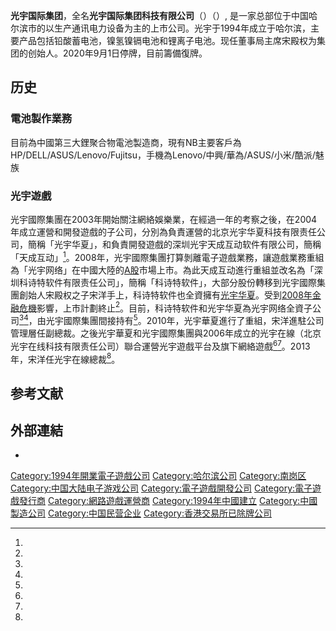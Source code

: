 {{Infobox company
| name = 光宇国际集团科技有限公司
| company_name_en  = Coslight Technology International Group Limited
| logo = Coslight Technology International Group Limited logo.png
| logo_caption =
| former_name = {{Unbulleted list|}}
| industry = 工業、電子遊戲產業
| trading_name = 
| company_type     = [[上市公司|上市公司]]
| traded_as        = {{Hkex|1043}}（已除牌）
| founded = {{Start date and age|1994}}
| founder = 宋殿权
| location = {{PRC}}[[浙江省|浙江省]][[杭州市|杭州市]][[萧山区|萧山区]][[宁围街道|宁围街道]]浙江商会大厦
| area_served = 全球
| revenue = [[人民币|￥]]31億9637萬9000元
| assets = ￥71億7824萬3000元
| num_employees = 6800人
| num_employees_year = 2018年
| divisions =  {{Unbulleted list|光宇蓄電池|[[光宇遊戲|光宇遊戲]]}}
| subsid ={{Unbulleted list|[[光宇华夏|光宇华夏]]}}
| slogan = 追求品质 超越非凡
| local_code_name= 
| local_code = 
| website = {{URL|http://www.cncoslight.com/}}
| footnotes = <ref name="hkexnews2018"/>
}}

'''光宇国际集团'''，全名'''光宇国际集团科技有限公司'''（{{lang-en|Coslight Technology International Group Limited}}）（{{Hkex|1043|name=光宇國際集團科技}}）, 是一家总部位于中国哈尔滨市的以生产通讯电力设备为主的上市公司。光宇于1994年成立于哈尔滨，主要产品包括铅酸蓄电池，镍氢镍镉电池和锂离子电池。现任董事局主席宋殿权为集团的创始人。2020年9月1日停牌，目前籌備復牌。

== 历史 ==
=== 電池製作業務 ===
目前為中國第三大鋰聚合物電池製造商，現有NB主要客戶為HP/DELL/ASUS/Lenovo/Fujitsu，手機為Lenovo/中興/華為/ASUS/小米/酷派/魅族

=== 光宇遊戲 ===
{{See also|光宇游戏|光宇华夏|科诗特软件}}

光宇國際集團在2003年開始關注網絡娛樂業，在經過一年的考察之後，在2004年成立運營和開發遊戲的子公司，分別為負責運營的北京光宇华夏科技有限责任公司，簡稱「光宇华夏」，和負責開發遊戲的深圳光宇天成互动软件有限公司，簡稱「天成互动」<ref name="sina01"/>。2008年，光宇國際集團打算剝離電子遊戲業務，讓遊戲業務重組為「光宇网络」在中國大陸的[[A股_(中國)|A股]]市場上市。為此天成互动進行重組並改名為「深圳科诗特软件有限责任公司」，簡稱「科诗特软件」，大部分股份轉移到光宇國際集團創始人宋殿权之子宋洋手上，科诗特软件也全資擁有[[光宇华夏|光宇华夏]]。受到[[2007年－2008年環球金融危機|2008年金融危機]]影響，上市計劃終止<ref name="qq01"/>。目前，科诗特软件和光宇华夏為光宇网络全資子公司<ref name="aiqicha01"/><ref name="aiqicha02"/>，由光宇國際集團間接持有<ref name="hkexnews2018"/>。2010年，光宇華夏進行了重組，宋洋進駐公司管理層任副總裁。之後光宇華夏和光宇國際集團與2006年成立的光宇在線（北京光宇在线科技有限责任公司）聯合運營光宇遊戲平台及旗下網絡遊戲<ref name="aiqicha03"/><ref name="qq02"/>。2013年，宋洋任光宇在線總裁<ref name="sina02"/>。

== 参考文献 ==
{{Reflist|30em|refs=
<ref name="hkexnews2018">{{cite web |title=光宇國際集團科技2018年年報 |url=https://www1.hkexnews.hk/listedco/listconews/sehk/2019/0429/ltn201904291816_c.pdf |website=香港交易所 |accessdate=2022-01-09 |language=zh-hant}}</ref>
<ref name="aiqicha01">{{cite web |title=深圳科诗特软件有限责任公司 |url=https://aiqicha.baidu.com/company_detail_32365509432314 |website=愛企查 |accessdate=2022-01-09 |language=zh-hans |archive-date=2022-01-09 |archive-url=https://web.archive.org/web/20220109073531/https://aiqicha.baidu.com/company_detail_32365509432314 |dead-url=no }}</ref>
<ref name="aiqicha02">{{cite web |title=北京光宇华夏科技有限责任公司 |url=https://aiqicha.baidu.com/company_detail_28767491697229 |website=愛企查 |accessdate=2022-01-09 |language=zh-hans |archive-date=2022-01-09 |archive-url=https://web.archive.org/web/20220109073507/https://aiqicha.baidu.com/company_detail_28767491697229 |dead-url=no }}</ref>
<ref name="aiqicha03">{{cite web |title=北京光宇在线科技有限责任公司 |url=https://aiqicha.baidu.com/company_detail_29871954534227 |website=爱企查 |accessdate=2022-01-12 |language=zh-hans |archive-date=2022-01-12 |archive-url=https://web.archive.org/web/20220112113623/https://wappass.baidu.com/static/captcha/tuxing.html?ak=33c48884b7df83d4230e07cbcd0d07fd&backurl=https%3A%2F%2Faiqicha.baidu.com%2Fcompany_detail_29871954534227%3Fp_type%3D2&timestamp=1641987382&signature=bf0ec96dda9143498da53655d499e754 |dead-url=no }}</ref>

<ref name="sina01">{{cite news |author1=周明宸 |title=做最具活力的原创游戏制作企业 天成互动总监张睿访谈 |url=http://games.sina.com.cn/y/n/2005-09-30/1957127734.shtml |accessdate=2022-01-09 |work=[[新浪|新浪游戏]] |date=2005-09-30 |language=zh-hans |archive-date=2006-05-23 |archive-url=https://web.archive.org/web/20060523033129/http://games.sina.com.cn/y/n/2005-09-30/1957127734.shtml |dead-url=no }}</ref>
<ref name="sina02">{{cite news |title=2013中国游戏行业年会获奖名单 最佳网游空缺 |url=http://games.sina.com.cn/y/n/2013-12-10/1840749812.shtml |accessdate=2022-01-09 |work=[[新浪|新浪游戏]] |date=2005-09-30 |language=zh-hans }}</ref>

<ref name="qq01">{{cite news |author1=李默风 |title=网游业务遭最高层轻视 光宇华夏上市再次搁浅 |url=https://tech.qq.com/a/20100326/000348.htm |accessdate=2022-01-09 |work=IT时代周刊 |via=[[騰訊|騰訊科技]] |date=2010-03-26 |language=zh-hans |archive-date=2022-01-09 |archive-url=https://web.archive.org/web/20220109073501/https://tech.qq.com/a/20100326/000348.htm |dead-url=no }}</ref>
<ref name="qq02">{{cite news |author1=赵楠 |title=光宇COO宋洋新政：暂时不会上市 将倚重研发 |url=https://tech.qq.com/a/20100806/000223.htm|accessdate=2022-01-12 |work=TechWeb |via=[[腾讯|腾讯科技]] |date=2010-08-06 |language=zh-hans}}</ref>

}}

== 外部連結 ==
* {{Official website}}

{{DEFAULTSORT:Coslight Technology International Group Limited}}
[[Category:1994年開業電子遊戲公司|Category:1994年開業電子遊戲公司]]
[[Category:哈尔滨公司|Category:哈尔滨公司]]
[[Category:南岗区|Category:南岗区]]
[[Category:中国大陆电子游戏公司|Category:中国大陆电子游戏公司]]
[[Category:電子遊戲開發公司|Category:電子遊戲開發公司]]
[[Category:電子遊戲發行商|Category:電子遊戲發行商]]
[[Category:網路遊戲運營商|Category:網路遊戲運營商]]
[[Category:1994年中國建立|Category:1994年中國建立]]
[[Category:中國製造公司|Category:中國製造公司]]
[[Category:中国民营企业|Category:中国民营企业]]
[[Category:香港交易所已除牌公司|Category:香港交易所已除牌公司]]